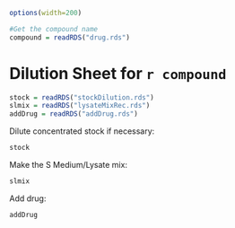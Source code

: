 ```r
options(width=200)
```
```r
#Get the compound name
compound = readRDS("drug.rds")
```
Dilution Sheet for `r compound`
========================================================
```r
stock = readRDS("stockDilution.rds")
slmix = readRDS("lysateMixRec.rds")
addDrug = readRDS("addDrug.rds")
```
Dilute concentrated stock if necessary:
```r
stock
```

Make the S Medium/Lysate mix:
```r
slmix
```

Add drug:

```r
addDrug
```

